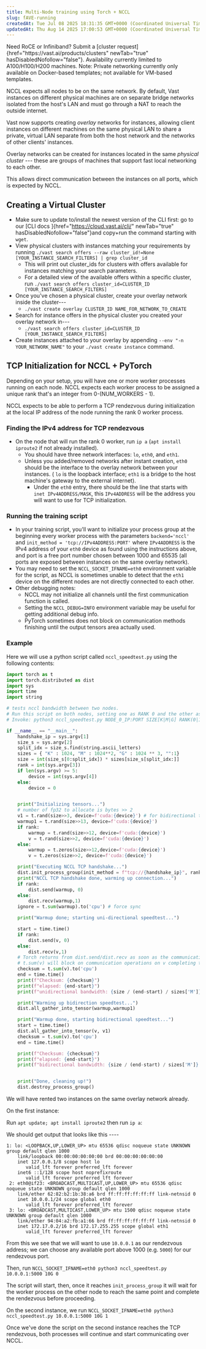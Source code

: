 ```yaml
---
title: Multi-Node training using Torch + NCCL
slug: fAVE-running
createdAt: Tue Jul 08 2025 18:31:35 GMT+0000 (Coordinated Universal Time)
updatedAt: Thu Aug 14 2025 17:00:53 GMT+0000 (Coordinated Universal Time)
---
```


<Note>
  Need RoCE or Infiniband? Submit a [cluster request]{href="https://vast.ai/products/clusters" newTab="true" hasDisabledNofollow="false"}. Availability currently limited to A100/H100/H200 machines.
</Note>

<Note>
  Note: Private networking currently only available on Docker-based templates; not available for VM-based templates. &#x20;
</Note>

NCCL expects all nodes to be on the same network. By default, Vast instances on different physical machines are on separate bridge networks isolated from the host's LAN and must go through a NAT to reach the outside internet.&#x20;

Vast now supports creating *overlay* networks for instances, allowing client instances on different machines on the same physical LAN to share a private, virtual LAN separate from both the host network and the networks of other clients' instances.&#x20;

Overlay networks can be created for instances located in the same *physical cluster* --- these are groups of machines that support fast local networking to each other.&#x20;

This allows direct communication between the instances on all ports, which is expected by NCCL.&#x20;

## Creating a Virtual Cluster

- Make sure to update to/install the newest version of the CLI first: go to our [CLI docs ]{href="https://cloud.vast.ai/cli/" newTab="true" hasDisabledNofollow="false"}and copy+run the command starting with `wget`.
- View physical clusters with instances matching your requirements by running `./vast search offers --raw cluster_id!=None [YOUR_INSTANCE_SEARCH_FILTERS] | grep cluster_id`
  - This will print out cluster\_ids for clusters with offers available for instances matching your search parameters.&#x20;
  - For a detailed view of the available offers within a specific cluster, run `./vast search offers cluster_id=CLUSTER_ID [YOUR_INSTANCE_SEARCH_FILTERS]`&#x20;
- Once you've chosen a physical cluster, create your overlay network inside the cluster---
  - `./vast create overlay CLUSTER_ID NAME_FOR_NETWORK_TO_CREATE`
- Search for instance offers in the physical cluster you created your overlay network in---
  - `./vast search offers cluster_id=CLUSTER_ID [YOUR_INSTANCE_SEARCH_FILTERS]`
- Create instances attached to your overlay by appending `--env "-n YOUR_NETWORK_NAME"` to your `./vast create instance` command.&#x20;

## TCP Initialization for NCCL + PyTorch

Depending on your setup, you will have one or more worker processes running on each node. NCCL expects each worker process to be assigned a unique rank that's an integer from 0-(NUM\_WORKERS - 1).&#x20;

NCCL expects to be able to perform a TCP rendezvous during initialization at the local IP address of the node running the rank 0 worker process.&#x20;

### Finding the IPv4 address for TCP rendezvous

- On the node that will run the rank 0 worker, run `ip a` (`apt install iproute2` if not already installed).&#x20;
  - You should have three network interfaces: `lo`, `eth0`, and `eth1`.&#x20;
  - Unless you added/removed networks after instant creation, `eth0` should be the interface to the overlay network between your instances. ( `lo` is the loopback interface; `eth1` is a bridge to the host machine's gateway to the external internet).&#x20;
    - Under the `eth0` entry, there should be the line that starts with `inet IPv4ADDRESS/MASK`, this `IPv4ADDRESS` will be the address you will want to use for TCP initialization.&#x20;

### Running the training script

- In your training script, you'll want to initialize your process group at the beginning every worker process with the parameters `backend='nccl'` and `init_method = 'tcp://IPv4ADDRESS:PORT'` where `IPv4ADDRESS` is the IPv4 address of your `eth0` device as found using the instructions above, and port is a free port number chosen between 1000 and 65535 (all ports are exposed between instances on the same overlay network).&#x20;
- You may need to set the `NCCL_SOCKET_IFNAME=eth0` environment variable for the script, as NCCL is sometimes unable to detect that the `eth1` device on the different nodes are not directly connected to each other.&#x20;
- Other debugging notes:
  - NCCL may not initialize all channels until the first communication function is called.&#x20;
  - Setting the `NCCL_DEBUG=INFO` environment variable may be useful for getting additional debug info.
  - PyTorch sometimes does not block on communication methods finishing until the output tensors area actually used. &#x20;

### Example

Here we will use a python script called `nccl_speedtest.py` using the following contents:&#x20;



```python
import torch as t 
import torch.distributed as dist 
import sys
import time 
import string

# tests nccl bandwidth between two nodes.
# Run this script on both nodes, setting one as RANK 0 and the other as RANK 1
# Invoke: python3 nccl_speedtest.py NODE_0_IP:PORT SIZE[K|M|G] RANK(0|1)

if __name__ == "__main__":
    handshake_ip = sys.argv[1]
    size_s = sys.argv[2]
    split_idx = size_s.find(string.ascii_letters)
    sizes = { "K" : 1024, "M" : 1024**2, "G" : 1024 ** 3, "":1}
    size = int(size_s[0:split_idx]) * sizes[size_s[split_idx:]]
    rank = int(sys.argv[3])
    if len(sys.argv) >= 5:
        device = int(sys.argv[4])
    else:
        device = 0


    print("Initializing tensors...")
    # number of fp32 to allocate is bytes >> 2
    v1 = t.rand(size>>3, device=f'cuda:{device}') # for bidirectional test
    warmup1 = t.rand(size>>13, device=f'cuda:{device}')
    if rank:
        warmup = t.rand(size>>12, device=f'cuda:{device}')
        v = t.rand(size>>2, device=f'cuda:{device}')
    else:
        warmup = t.zeros(size>>12,device=f'cuda:{device}')
        v = t.zeros(size>>2, device=f'cuda:{device}')

    print("Executing NCCL TCP handshake...")
    dist.init_process_group(init_method = f"tcp://{handshake_ip}", rank = rank, world_size=2)
    print("NCCL TCP handshake done, warming up connection...")
    if rank:
        dist.send(warmup, 0)
    else:
        dist.recv(warmup,1)
    ignore = t.sum(warmup).to('cpu') # force sync

    print("Warmup done; starting uni-directional speedtest...")

    start = time.time()
    if rank: 
        dist.send(v, 0)
    else:
        dist.recv(v,1)
    # Torch returns from dist.send/dist.recv as soon as the communication channels initialize; it does not block on the full tensor being received.
    # t.sum(v) will block on communication operations on v completing though, so we don't check end time until that is done. 
    checksum = t.sum(v).to('cpu')
    end = time.time()
    print(f"Checksum: {checksum}")
    print(f"elapsed: {end-start}")
    print(f"unidirectional bandwidth: {size / (end-start) / sizes['M']} MiB/s")

    print("Warming up bidirection speedtest...")
    dist.all_gather_into_tensor(warmup,warmup1)

    print("Warmup done, starting bidirectional speedtest...")
    start = time.time()
    dist.all_gather_into_tensor(v, v1)
    checksum = t.sum(v).to('cpu')
    end = time.time()

    print(f"Checksum: {checksum}")
    print(f"elapsed: {end-start}")
    print(f"bidirectional bandwidth: {size / (end-start) / sizes['M']} MiB/s")


    print("Done, cleaning up!")
    dist.destroy_process_group()
```

We will have rented two instances on the same overlay network already.

On the first instance:&#x20;

Run `apt update; apt install iproute2` then run `ip a`:&#x20;

We should get output that looks like this ----



```none
1: lo: <LOOPBACK,UP,LOWER_UP> mtu 65536 qdisc noqueue state UNKNOWN group default qlen 1000
    link/loopback 00:00:00:00:00:00 brd 00:00:00:00:00:00
    inet 127.0.0.1/8 scope host lo
       valid_lft forever preferred_lft forever
    inet6 ::1/128 scope host noprefixroute 
       valid_lft forever preferred_lft forever
 2: eth0@if23: <BROADCAST,MULTICAST,UP,LOWER_UP> mtu 65536 qdisc noqueue state UNKNOWN group default qlen 1000
    link/ether 62:82:b2:1b:38:a6 brd ff:ff:ff:ff:ff:ff link-netnsid 0
    inet 10.0.0.1/24 scope global eth0
       valid_lft forever preferred_lft forever
 3: lo: <BROADCAST,MULTICAST,LOWER_UP> mtu 1500 qdisc noqueue state UNKNOWN group default qlen 1000
    link/ether 94:04:a2:fb:a1:66 brd ff:ff:ff:ff:ff:ff link-netnsid 0
    inet 172.17.0.2/16 brd 172.17.255.255 scope global eth1
       valid_lft forever preferred_lft forever

```

From this we see that we will want to use `10.0.0.1` as our rendezvous address; we can choose any available  port above 1000 (e.g. `5000`) for our rendezvous port.

Then, run `NCCL_SOCKET_IFNAME=eth0 python3 nccl_speedtest.py 10.0.0.1:5000 10G 0`&#x20;

The script will start, then, once it reaches `init_process_group` it will wait for the worker process on the other node to reach the same point and complete the rendezvous before proceeding.&#x20;

On the second instance, we run `NCCL_SOCKET_IFNAME=eth0 python3 nccl_speedtest.py 10.0.0.1:5000 10G 1`

Once we've done the script on the second instance reaches the TCP rendezvous, both processes will continue and start communicating over NCCL.&#x20;


